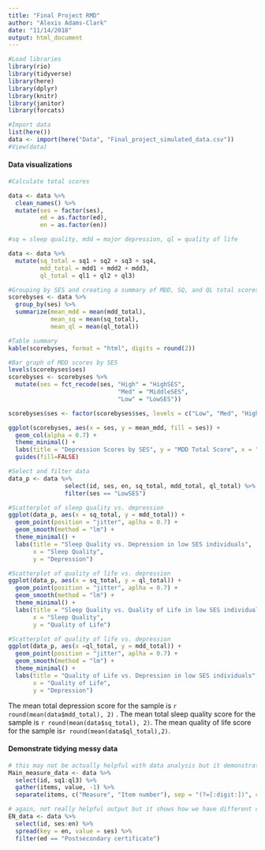 ```yaml
---
title: "Final Project RMD"
author: "Alexis Adams-Clark"
date: "11/14/2018"
output: html_document
---
```


```r
#Load libraries
library(rio)
library(tidyverse)
library(here)
library(dplyr)
library(knitr)
library(janitor)
library(forcats)
```

```r
#Import data
list(here())
data <- import(here("Data", "Final_project_simulated_data.csv"))
#View(data)
```

####  Data visualizations
```r
#Calculate total scores

data <- data %>% 
  clean_names() %>% 
  mutate(ses = factor(ses), 
         ed = as.factor(ed),
         en = as.factor(en))

#sq = sleep quality, mdd = major depression, ql = quality of life

data <- data %>% 
  mutate(sq_total = sq1 + sq2 + sq3 + sq4, 
         mdd_total = mdd1 + mdd2 + mdd3,
         ql_total = ql1 + ql2 + ql3)

#Grouping by SES and creating a summary of MDD, SQ, and QL total scores
scorebyses <- data %>% 
  group_by(ses) %>% 
  summarize(mean_mdd = mean(mdd_total),
            mean_sq = mean(sq_total),
            mean_ql = mean(ql_total))

#Table summary
kable(scorebyses, format = "html", digits = round(2))

#Bar graph of MDD scores by SES
levels(scorebyses$ses)
scorebyses <- scorebyses %>% 
  mutate(ses = fct_recode(ses, "High" = "HighSES", 
                               "Med" = "MiddleSES",
                               "Low" = "LowSES"))

scorebyses$ses <- factor(scorebyses$ses, levels = c("Low", "Med", "High"))

ggplot(scorebyses, aes(x = ses, y = mean_mdd, fill = ses)) + 
  geom_col(alpha = 0.7) + 
  theme_minimal() + 
  labs(title = "Depression Scores by SES", y = "MDD Total Score", x = "Socioeconomic Status") + 
  guides(fill=FALSE)
```

```r
#Select and filter data
data_p <- data %>%  
                select(id, ses, en, sq_total, mdd_total, ql_total) %>% 
                filter(ses == "LowSES")

#Scatterplot of sleep quality vs. depression
ggplot(data_p, aes(x = sq_total, y = mdd_total)) + 
  geom_point(position = "jitter", aplha = 0.7) + 
  geom_smooth(method = "lm") +
  theme_minimal() + 
  labs(title = "Sleep Quality vs. Depression in low SES individuals",
       x = "Sleep Quality", 
       y = "Depression")

#Scatterplot of quality of life vs. depression
ggplot(data_p, aes(x = sq_total, y = ql_total)) + 
  geom_point(position = "jitter", aplha = 0.7) + 
  geom_smooth(method = "lm") +
  theme_minimal() + 
  labs(title = "Sleep Quality vs. Quality of Life in low SES individuals",
       x = "Sleep Quality", 
       y = "Quality of Life")

#Scatterplot of quality of life vs. depression
ggplot(data_p, aes(x =ql_total, y = mdd_total)) + 
  geom_point(position = "jitter", aplha = 0.7) + 
  geom_smooth(method = "lm") +
  theme_minimal() + 
  labs(title = "Quality of Life vs. Depression in low SES individuals",
       x = "Quality of Life", 
       y = "Depression")
```

The mean total depression score for the sample is `r round(mean(data$mdd_total), 2)` . The mean total sleep quality score for the sample is `r round(mean(data$sq_total), 2)`. The mean quality of life score for the sample is`r round(mean(data$ql_total),2)`. 

#### Demonstrate tidying messy data
```r
# this may not be actually helpful with data analysis but it demonstrates how to run those functions
Main_measure_data <- data %>%
  select(id, sq1:ql3) %>% 
  gather(items, value, -1) %>% 
  separate(items, c("Measure", "Item number"), sep = "(?=[:digit:])", convert = TRUE)

# again, not really helpful output but it shows how we have different columns for each race/ethnicity
EN_data <- data %>%
  select(id, ses:en) %>% 
  spread(key = en, value = ses) %>% 
  filter(ed == "Postsecondary certificate")
```
